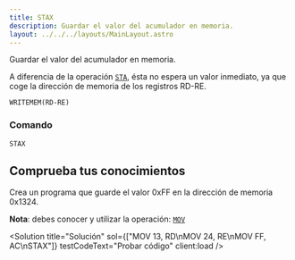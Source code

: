 ```yaml
---
title: STAX
description: Guardar el valor del acumulador en memoria.
layout: ../../../layouts/MainLayout.astro
---
```



Guardar el valor del acumulador en memoria.

A diferencia de la operación [`STA`](STA), ésta no espera un valor inmediato, ya que coge la dirección de memoria de los registros RD-RE.

```
WRITEMEM(RD-RE)
```

### Comando

```
STAX
```

## Comprueba tus conocimientos

Crea un programa que guarde el valor 0xFF en la dirección de memoria 0x1324.

**Nota**: debes conocer y utilizar la operación: [`MOV`](/es/operations/MOV)

<Solution title="Solución" sol={["MOV 13, RD\nMOV 24, RE\nMOV FF, AC\nSTAX"]} testCodeText="Probar código" client:load />